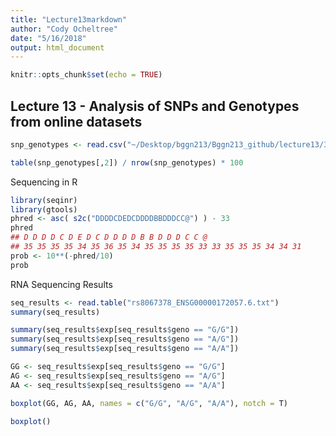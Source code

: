 ```yaml
---
title: "Lecture13markdown"
author: "Cody Ocheltree"
date: "5/16/2018"
output: html_document
---
```


```r
knitr::opts_chunk$set(echo = TRUE)
```

## Lecture 13 - Analysis of SNPs and Genotypes from online datasets

```r
snp_genotypes <- read.csv("~/Desktop/bggn213/Bggn213_github/lecture13/373531-SampleGenotypes-Homo_sapiens_Variation_Sample_rs8067378 (1).csv")
```

```r
table(snp_genotypes[,2]) / nrow(snp_genotypes) * 100
```


Sequencing in R

```r
library(seqinr)
library(gtools)
phred <- asc( s2c("DDDDCDEDCDDDDBBDDDCC@") ) - 33
phred
## D D D D C D E D C D D D D B B D D D C C @
## 35 35 35 35 34 35 36 35 34 35 35 35 35 33 33 35 35 35 34 34 31
prob <- 10**(-phred/10)
prob
```

RNA Sequencing Results

```r
seq_results <- read.table("rs8067378_ENSG00000172057.6.txt")
summary(seq_results)
```

```r
summary(seq_results$exp[seq_results$geno == "G/G"])
summary(seq_results$exp[seq_results$geno == "A/G"])
summary(seq_results$exp[seq_results$geno == "A/A"])
```

```r
GG <- seq_results$exp[seq_results$geno == "G/G"]
AG <- seq_results$exp[seq_results$geno == "A/G"]
AA <- seq_results$exp[seq_results$geno == "A/A"]

boxplot(GG, AG, AA, names = c("G/G", "A/G", "A/A"), notch = T)
```

```r
boxplot()
```

